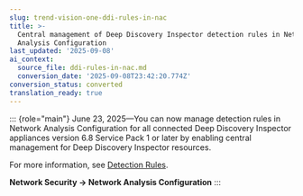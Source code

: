 ```yaml
---
slug: trend-vision-one-ddi-rules-in-nac
title: >-
  Central management of Deep Discovery Inspector detection rules in Network
  Analysis Configuration
last_updated: '2025-09-08'
ai_context:
  source_file: ddi-rules-in-nac.md
  conversion_date: '2025-09-08T23:42:20.774Z'
conversion_status: converted
translation_ready: true
---
```


::: {role="main"}
June 23, 2025—You can now manage detection rules in Network Analysis Configuration for all connected Deep Discovery Inspector appliances version 6.8 Service Pack 1 or later by enabling central management for Deep Discovery Inspector resources.

For more information, see [Detection Rules](nac-detection-rules.mdx).

**Network Security → Network Analysis Configuration**
:::
